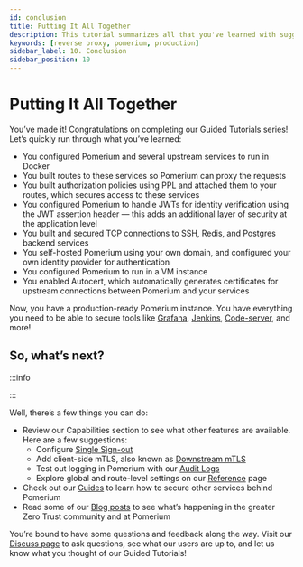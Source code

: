 ```yaml
---
id: conclusion
title: Putting It All Together
description: This tutorial summarizes all that you've learned with suggestions on what to do next.
keywords: [reverse proxy, pomerium, production]
sidebar_label: 10. Conclusion
sidebar_position: 10
---
```



# Putting It All Together

You’ve made it! Congratulations on completing our Guided Tutorials series! Let’s quickly run through what you’ve learned:

- You configured Pomerium and several upstream services to run in Docker
- You built routes to these services so Pomerium can proxy the requests
- You built authorization policies using PPL and attached them to your routes, which secures access to these services
- You configured Pomerium to handle JWTs for identity verification using the JWT assertion header — this adds an additional layer of security at the application level
- You built and secured TCP connections to SSH, Redis, and Postgres backend services
- You self-hosted Pomerium using your own domain, and configured your own identity provider for authentication
- You configured Pomerium to run in a VM instance
- You enabled Autocert, which automatically generates certificates for upstream connections between Pomerium and your services

Now, you have a production-ready Pomerium instance. You have everything you need to be able to secure tools like [Grafana](https://www.pomerium.com/docs/guides/grafana), [Jenkins](https://www.pomerium.com/docs/guides/jenkins), [Code-server](https://www.pomerium.com/docs/guides/code-server), and more!

## So, what’s next?

:::info

<CoreToZeroImport />

:::

Well, there’s a few things you can do:

- Review our Capabilities section to see what other features are available. Here are a few suggestions:
  - Configure [Single Sign-out](https://www.pomerium.com/docs/capabilities/single-sign-out)
  - Add client-side mTLS, also known as [Downstream mTLS](https://www.pomerium.com/docs/capabilities/mtls-clients)
  - Test out logging in Pomerium with our [Audit Logs](https://www.pomerium.com/docs/capabilities/audit-logs)
  - Explore global and route-level settings on our [Reference](https://www.pomerium.com/docs/reference) page
- Check out our [Guides](https://www.pomerium.com/docs/guides) to learn how to secure other services behind Pomerium
- Read some of our [Blog posts](https://www.pomerium.com/blog/) to see what’s happening in the greater Zero Trust community and at Pomerium

You’re bound to have some questions and feedback along the way. Visit our [Discuss page](https://discuss.pomerium.com/) to ask questions, see what our users are up to, and let us know what you thought of our Guided Tutorials!
